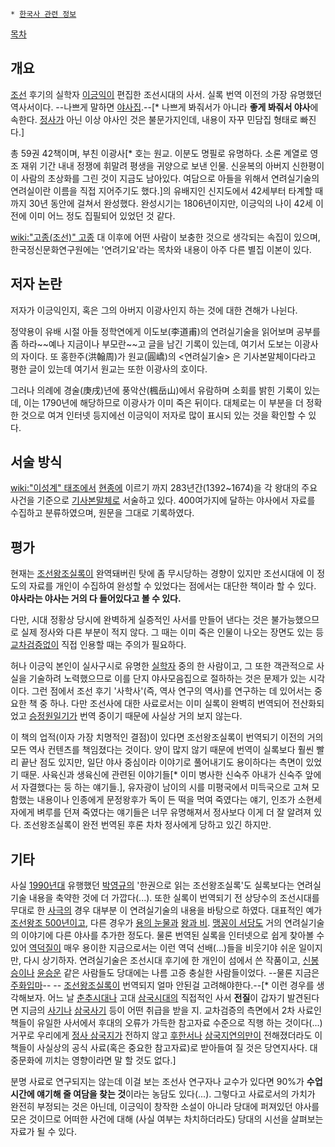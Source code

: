  * [[한국사 관련 정보]]

[[목차]]
== 개요 ==
[[조선]] 후기의 실학자 [[이긍익]]이 편집한 조선시대의 사서.
실록 번역 이전의 가장 유명했던 역사서이다. --나쁘게 말하면 [[야사]]집.--[* 나쁘게 봐줘서가 아니라 '''좋게 봐줘서 야사'''에 속한다. [[정사]]가 아닌 이상 야사인 것은 불문가지인데, 내용이 자꾸 민담집 형태로 빠진다.] 

총 59권 42책이며, 부친 이광사[* 호는 원교. 이분도 명필로 유명하다. 소론 계열로 영조 재위 기간 내내 정쟁에 휘말려 평생을 귀양으로 보낸 인물. 신윤복의 아버지 신한평이 이 사람의 초상화를 그린 것이 지금도 남아있다. 여담으로 아들을 위해서 연려실기술의 연려실이란 이름을 직접 지어주기도 했다.]의 유배지인 신지도에서 42세부터 타계할 때까지 30년 동안에 걸쳐서 완성했다. 완성시기는 1806년이지만, 이긍익의 나이 42세 이전에 이미 어느 정도 집필되어 있었던 것 같다.

[[wiki:"고종(조선)" 고종]] 대 이후에 어떤 사람이 보충한 것으로 생각되는 속집이 있으며, 한국정신문화연구원에는 '연려기요'라는 목차와 내용이 아주 다른 별집 이본이 있다.

== 저자 논란 ==
저자가 이긍익인지, 혹은 그의 아버지 이광사인지 하는 것에 대한 견해가 나뉜다.

정약용이 유배 시절 아들 정학연에게 이도보(李道甫)의 연려실기술을 읽어보며 공부를 좀 하라~~예나 지금이나 부모란~~고 글을 남긴 기록이 있는데, 여기서 도보는 이광사의 자이다. 또 홍한주(洪翰周)가 원교(圓嶠)의  <연려실기술> 은 기사본말체이다라고 평한 글이 있는데 여기서 원교는 또한 이광사의 호이다.

그러나 의례에 경술(庚戌)년에 풍악산(楓岳山)에서 유람하며 소회를 밝힌 기록이 있는데, 이는 1790년에 해당하므로 이광사가 이미 죽은 뒤이다. 대체로는 이 부분을 더 정확한 것으로 여겨 인터넷 등지에선 이긍익이 저자로 많이 표시되 있는 것을 확인할 수 있다.

== 서술 방식 ==
[[wiki:"이성계" 태조]]에서 [[현종]]에 이르기 까지 283년간(1392~1674)을 각 왕대의 주요 사건을 기준으로 [[기사본말체]]로 서술하고 있다. 400여가지에 달하는 야사에서 자료를 수집하고 분류하였으며, 원문을 그대로 기록하였다.

== 평가 ==
현재는 [[조선왕조실록]]이 완역돼버린 탓에 좀 무시당하는 경향이 있지만 조선시대에 이 정도의 자료를 개인이 수집하여 완성할 수 있었다는 점에서는 대단한 책이라 할 수 있다. '''야사라는 야사는 거의 다 들어있다고 볼 수 있다.'''

다만, 시대 정황상 당시에 완벽하게 실증적인 사서를 만들어 낸다는 것은 불가능했으므로 실제 정사와 다른 부분이 적지 않다. 그 때는 이미 죽은 인물이 나오는 장면도 있는 등 [[교차검증]]없이 직접 인용할 때는 주의가 필요하다. 

허나 이긍익 본인이 실사구시로 유명한 [[실학자]] 중의 한 사람이고, 그 또한 객관적으로 사실을 기술하려 노력했으므로 이를 단지 야사모음집으로 절하하는 것은 문제가 있는 시각이다. 그런 점에서 조선 후기 '사학사'(즉, 역사 연구의 역사)를 연구하는 데 있어서는 중요한 책 중 하나. 다만 조선사에 대한 사료로서는 이미 실록이 완벽히 번역되어 전산화되었고 [[승정원일기]]가 번역 중이기 때문에 사실상 거의 보지 않는다.

이 책의 업적(이자 가장 치명적인 결점)이 있다면 조선왕조실록이 번역되기 이전의 거의 모든 역사 컨텐츠를 책임졌다는 것이다. 양이 많지 않기 때문에 번역이 실록보다 훨씬 빨리 끝난 점도 있지만, 일단 야사 중심이라 이야기로 풀어내기도 용이하다는 측면이 있었기 때문. 사육신과 생육신에 관련된 이야기들[* 이미 병사한 신숙주 아내가 신숙주 앞에서 자결했다는 둥 하는 얘기들.], 유자광이 남이의 시를 미평국에서 미득국으로 고쳐 모함했는 내용이나 인종에게 문정왕후가 독이 든 떡을 먹여 죽였다는 얘기, 인조가 소현세자에게 벼루를 던져 죽였다는 얘기들은 너무 유명해져서 정사보다 이게 더 잘 알려져 있다. 조선왕조실록이 완전 번역된 후론 차차 정사에게 당하고 있긴 하지만.
== 기타 ==
사실 [[1990년대]] 유행했던 [[박영규]]의 '한권으로 읽는 조선왕조실록'도 실록보다는 연려실기술 내용을 축약한 것에 더 가깝다(...). 또한 실록이 번역되기 전 상당수의 조선시대를 무대로 한 [[사극]]의 경우 대부분 이 연려실기술의 내용을 바탕으로 하였다. 대표적인 예가 [[조선왕조 500년]]이고, 다른 경우가 [[용의 눈물]]과 [[왕과 비]]. [[맹꽁이 서당]]도 거의 연려실기술의 이야기에 다른 야사를 추가한 정도다. 물론 번역된 실록을 인터넷으로 쉽게 찾아볼 수 있어 [[역덕]]질이 매우 용이한 지금으로서는 이런 역덕 선배(...)들을 비웃기야 쉬운 일이지만, 다시 상기하자. 연려실기술은 조선시대 후기에 한 개인이 섬에서 쓴 작품이고, [[신봉승]]이나 [[윤승운]] 같은 사람들도 당대에는 나름 고증 충실한 사람들이었다. --물론 지금은 [[주화입마]]--  -- [[조선왕조실록]]이 번역되지 얼마 안된걸 고려해야한다.--[* 이런 경우를 생각해보자. 어느 날 [[춘추시대]]나 고대 [[삼국시대]]의 직접적인 사서 '''전질'''이 갑자기 발견된다면 지금의 [[사기]]나 [[삼국사기]] 등이 어떤 취급을 받을 지. 교차검증의 측면에서 2차 사료인 책들이 유일한 사서에서 후대의 오류가 가득한 참고자료 수준으로 직행 하는 것이다(...) 거꾸로 우리에게 [[정사 삼국지]]가 전하지 않고 [[후한서]]나 [[삼국지연의]]만이 전해졌더라도 이 책들이 사실상의 공식 사료(혹은 중요한 참고자료)로 받아들여 질 것은 당연지사다. 대중문화에 끼치는 영향이라면 말 할 것도 없다.]

분명 사료로 연구되지는 않는데 이걸 보는 조선사 연구자나 교수가 있다면 90%가 '''수업 시간에 얘기해 줄 여담을 찾는 것'''이라는 농담도 있다(...). 그렇다고 사료로서의 가치가 완전히 부정되는 것은 아닌데, 이긍익이 창작한 소설이 아니라 당대에 퍼져있던 야사를 모은 것이므로 어떠한 사건에 대해 (사실 여부는 차치하더라도) 당대의 시선을 살펴보는 자료가 될 수 있다.

